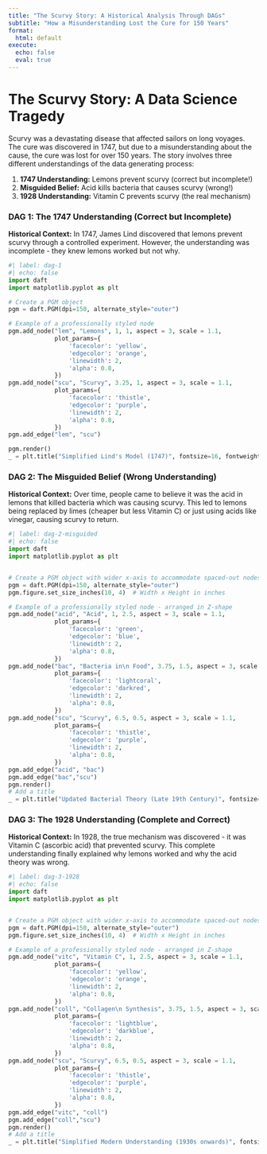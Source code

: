 ```yaml
---
title: "The Scurvy Story: A Historical Analysis Through DAGs"
subtitle: "How a Misunderstanding Lost the Cure for 150 Years"
format:
  html: default
execute:
  echo: false
  eval: true
---
```


# The Scurvy Story: A Data Science Tragedy

Scurvy was a devastating disease that affected sailors on long voyages. The cure was discovered in 1747, but due to a misunderstanding about the cause, the cure was lost for over 150 years. The story involves three different understandings of the data generating process:

1. **1747 Understanding:** Lemons prevent scurvy (correct but incomplete!)
2. **Misguided Belief:** Acid kills bacteria that causes scurvy (wrong!)
3. **1928 Understanding:** Vitamin C prevents scurvy (the real mechanism)

### DAG 1: The 1747 Understanding (Correct but Incomplete)

**Historical Context:** In 1747, James Lind discovered that lemons prevent scurvy through a controlled experiment. However, the understanding was incomplete - they knew lemons worked but not why.
```python
#| label: dag-1
#| echo: false
import daft
import matplotlib.pyplot as plt

# Create a PGM object
pgm = daft.PGM(dpi=150, alternate_style="outer")

# Example of a professionally styled node
pgm.add_node("lem", "Lemons", 1, 1, aspect = 3, scale = 1.1,
             plot_params={
                 'facecolor': 'yellow', 
                 'edgecolor': 'orange', 
                 'linewidth': 2,
                 'alpha': 0.8,
             })
pgm.add_node("scu", "Scurvy", 3.25, 1, aspect = 3, scale = 1.1,
             plot_params={
                 'facecolor': 'thistle', 
                 'edgecolor': 'purple', 
                 'linewidth': 2,
                 'alpha': 0.8,
             })
pgm.add_edge("lem", "scu")

pgm.render()
_ = plt.title("Simplified Lind's Model (1747)", fontsize=16, fontweight='bold', pad=20)
```

### DAG 2: The Misguided Belief (Wrong Understanding)

**Historical Context:** Over time, people came to believe it was the acid in lemons that killed bacteria which was causing scurvy. This led to lemons being replaced by limes (cheaper but less Vitamin C) or just using acids like vinegar, causing scurvy to return.

```python
#| label: dag-2-misguided
#| echo: false
import daft
import matplotlib.pyplot as plt


# Create a PGM object with wider x-axis to accommodate spaced-out nodes
pgm = daft.PGM(dpi=150, alternate_style="outer")
pgm.figure.set_size_inches(10, 4)  # Width x Height in inches

# Example of a professionally styled node - arranged in Z-shape
pgm.add_node("acid", "Acid", 1, 2.5, aspect = 3, scale = 1.1,
             plot_params={
                 'facecolor': 'green', 
                 'edgecolor': 'blue', 
                 'linewidth': 2,
                 'alpha': 0.8,
             })
pgm.add_node("bac", "Bacteria in\n Food", 3.75, 1.5, aspect = 3, scale = 1.1,
             plot_params={
                 'facecolor': 'lightcoral', 
                 'edgecolor': 'darkred', 
                 'linewidth': 2,
                 'alpha': 0.8,
             })
pgm.add_node("scu", "Scurvy", 6.5, 0.5, aspect = 3, scale = 1.1,
             plot_params={
                 'facecolor': 'thistle', 
                 'edgecolor': 'purple', 
                 'linewidth': 2,
                 'alpha': 0.8,
             })
pgm.add_edge("acid", "bac")
pgm.add_edge("bac","scu")
pgm.render()
# Add a title
_ = plt.title("Updated Bacterial Theory (Late 19th Century)", fontsize=16, fontweight='bold', pad=20)
```

### DAG 3: The 1928 Understanding (Complete and Correct)

**Historical Context:** In 1928, the true mechanism was discovered - it was Vitamin C (ascorbic acid) that prevented scurvy. This complete understanding finally explained why lemons worked and why the acid theory was wrong.
```python
#| label: dag-3-1928
#| echo: false
import daft
import matplotlib.pyplot as plt


# Create a PGM object with wider x-axis to accommodate spaced-out nodes
pgm = daft.PGM(dpi=150, alternate_style="outer")
pgm.figure.set_size_inches(10, 4)  # Width x Height in inches

# Example of a professionally styled node - arranged in Z-shape
pgm.add_node("vitc", "Vitamin C", 1, 2.5, aspect = 3, scale = 1.1,
             plot_params={
                 'facecolor': 'yellow', 
                 'edgecolor': 'orange', 
                 'linewidth': 2,
                 'alpha': 0.8,
             })
pgm.add_node("coll", "Collagen\n Synthesis", 3.75, 1.5, aspect = 3, scale = 1.1,
             plot_params={
                 'facecolor': 'lightblue', 
                 'edgecolor': 'darkblue', 
                 'linewidth': 2,
                 'alpha': 0.8,
             })
pgm.add_node("scu", "Scurvy", 6.5, 0.5, aspect = 3, scale = 1.1,
             plot_params={
                 'facecolor': 'thistle', 
                 'edgecolor': 'purple', 
                 'linewidth': 2,
                 'alpha': 0.8,
             })
pgm.add_edge("vitc", "coll")
pgm.add_edge("coll","scu")
pgm.render()
# Add a title
_ = plt.title("Simplified Modern Understanding (1930s onwards)", fontsize=16, fontweight='bold', pad=20)
```

